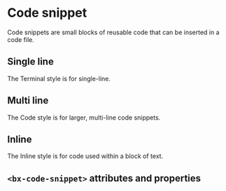 
# Code snippet

Code snippets are small blocks of reusable code that can be inserted in a code file.

## Single line

The Terminal style is for single-line.

<Preview withToolbar>
  <Story id="components-code-snippet--single-line" height="160px" />
</Preview>

## Multi line

The Code style is for larger, multi-line code snippets.

<Preview withToolbar>
  <Story id="components-code-snippet--multi-line" height="320px" />
</Preview>

## Inline

The Inline style is for code used within a block of text.

<Preview withToolbar>
  <Story id="components-code-snippet--inline" height="160px" />
</Preview>

## `<bx-code-snippet>` attributes and properties

<Props of="bx-code-snippet" />
